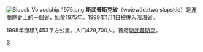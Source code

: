 [[File:Slupsk_Voivodship_1975.png|right]]
'''斯武普斯克省'''（województwo słupskie）是[[波蘭|波蘭]]歷史上的一個省，始於1975年。1999年1月1日被併入[[濱海省_(波蘭)|濱海省]]。

1998年面積7,453平方公里。人口429,700人。首府[[斯武普斯克|斯武普斯克]]。

[[Category:波蘭省份_(1975-1998)|S]]